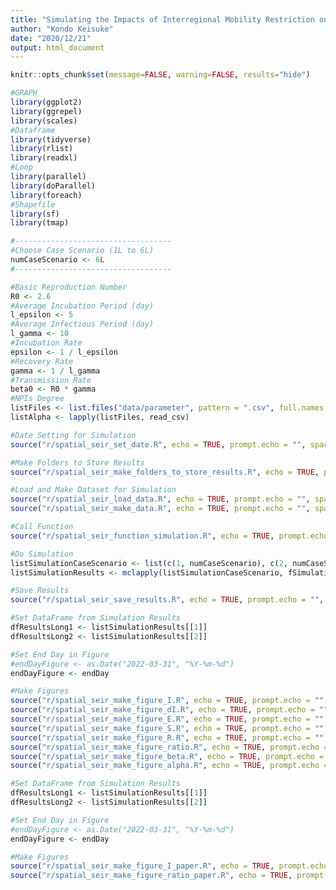 ```yaml
---
title: "Simulating the Impacts of Interregional Mobility Restriction on Spatial Spread of COVID-19 in Japan"
author: "Kondo Keisuke"
date: "2020/12/21"
output: html_document
---
```


```r
knitr::opts_chunk$set(message=FALSE, warning=FALSE, results="hide")
```

```r
#GRAPH
library(ggplot2)
library(ggrepel)
library(scales)
#Dataframe
library(tidyverse)
library(rlist)
library(readxl)
#Loop
library(parallel)
library(doParallel)
library(foreach)
#Shapefile
library(sf)
library(tmap)
```

```r
#-----------------------------------
#Choose Case Scenario (1L to 6L)
numCaseScenario <- 6L
#-----------------------------------

#Basic Reproduction Number
R0 <- 2.6
#Average Incubation Period (day)
l_epsilon <- 5
#Average Infectious Period (day)
l_gamma <- 10
#Incubation Rate
epsilon <- 1 / l_epsilon
#Recovery Rate
gamma <- 1 / l_gamma
#Transmission Rate
beta0 <- R0 * gamma
#NPIs Degree
listFiles <- list.files("data/parameter", pattern = ".csv", full.names = TRUE)
listAlpha <- lapply(listFiles, read_csv)
```

```r
#Date Setting for Simulation
source("r/spatial_seir_set_date.R", echo = TRUE, prompt.echo = "", spaced = FALSE)
```

```r
#Make Folders to Store Results
source("r/spatial_seir_make_folders_to_store_results.R", echo = TRUE, prompt.echo = "", spaced = FALSE)
```

```r
#Load and Make Dataset for Simulation
source("r/spatial_seir_load_data.R", echo = TRUE, prompt.echo = "", spaced = FALSE)
source("r/spatial_seir_make_data.R", echo = TRUE, prompt.echo = "", spaced = FALSE)
```

```r
#Call Function
source("r/spatial_seir_function_simulation.R", echo = TRUE, prompt.echo = "", spaced = FALSE)

#Do Simulation
listSimulationCaseScenario <- list(c(1, numCaseScenario), c(2, numCaseScenario))
listSimulationResults <- mclapply(listSimulationCaseScenario, fSimulation)

#Save Results
source("r/spatial_seir_save_results.R", echo = TRUE, prompt.echo = "", spaced = FALSE)
```

```r
#Set DataFrame from Simulation Results
dfResultsLong1 <- listSimulationResults[[1]]
dfResultsLong2 <- listSimulationResults[[2]]

#Set End Day in Figure
#endDayFigure <- as.Date("2022-03-31", "%Y-%m-%d")
endDayFigure <- endDay

#Make Figures
source("r/spatial_seir_make_figure_I.R", echo = TRUE, prompt.echo = "", spaced = FALSE)
source("r/spatial_seir_make_figure_dI.R", echo = TRUE, prompt.echo = "", spaced = FALSE)
source("r/spatial_seir_make_figure_E.R", echo = TRUE, prompt.echo = "", spaced = FALSE)
source("r/spatial_seir_make_figure_S.R", echo = TRUE, prompt.echo = "", spaced = FALSE)
source("r/spatial_seir_make_figure_R.R", echo = TRUE, prompt.echo = "", spaced = FALSE)
source("r/spatial_seir_make_figure_ratio.R", echo = TRUE, prompt.echo = "", spaced = FALSE)
source("r/spatial_seir_make_figure_beta.R", echo = TRUE, prompt.echo = "", spaced = FALSE)
source("r/spatial_seir_make_figure_alpha.R", echo = TRUE, prompt.echo = "", spaced = FALSE)
```


```r
#Set DataFrame from Simulation Results
dfResultsLong1 <- listSimulationResults[[1]]
dfResultsLong2 <- listSimulationResults[[2]]

#Set End Day in Figure
#endDayFigure <- as.Date("2022-03-31", "%Y-%m-%d")
endDayFigure <- endDay

#Make Figures
source("r/spatial_seir_make_figure_I_paper.R", echo = TRUE, prompt.echo = "", spaced = FALSE)
source("r/spatial_seir_make_figure_ratio_paper.R", echo = TRUE, prompt.echo = "", spaced = FALSE)
```

